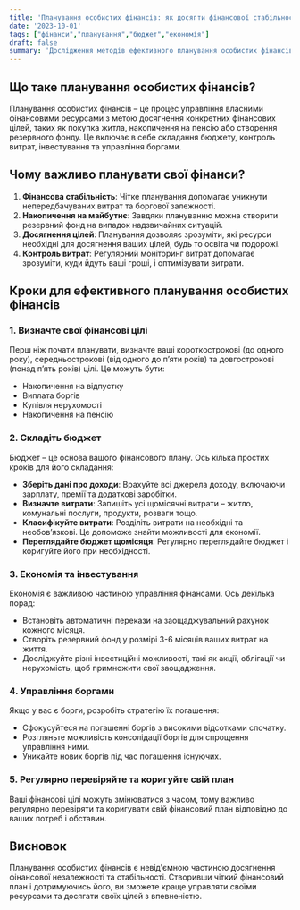 ```yaml
---
title: 'Планування особистих фінансів: як досягти фінансової стабільності'
date: '2023-10-01'
tags: ["фінанси","планування","бюджет","економія"]
draft: false
summary: 'Дослідження методів ефективного планування особистих фінансів для досягнення фінансової стабільності та незалежності.'
---
```


## Що таке планування особистих фінансів?

Планування особистих фінансів – це процес управління власними фінансовими ресурсами з метою досягнення конкретних фінансових цілей, таких як покупка житла, накопичення на пенсію або створення резервного фонду. Це включає в себе складання бюджету, контроль витрат, інвестування та управління боргами.

## Чому важливо планувати свої фінанси?

1. **Фінансова стабільність**: Чітке планування допомагає уникнути непередбачуваних витрат та боргової залежності.
2. **Накопичення на майбутнє**: Завдяки плануванню можна створити резервний фонд на випадок надзвичайних ситуацій.
3. **Досягнення цілей**: Планування дозволяє зрозуміти, які ресурси необхідні для досягнення ваших цілей, будь то освіта чи подорожі.
4. **Контроль витрат**: Регулярний моніторинг витрат допомагає зрозуміти, куди йдуть ваші гроші, і оптимізувати витрати.

## Кроки для ефективного планування особистих фінансів

### 1. Визначте свої фінансові цілі

Перш ніж почати планувати, визначте ваші короткострокові (до одного року), середньострокові (від одного до п’яти років) та довгострокові (понад п’ять років) цілі. Це можуть бути:
- Накопичення на відпустку
- Виплата боргів
- Купівля нерухомості
- Накопичення на пенсію

### 2. Складіть бюджет

Бюджет – це основа вашого фінансового плану. Ось кілька простих кроків для його складання:
- **Зберіть дані про доходи**: Врахуйте всі джерела доходу, включаючи зарплату, премії та додаткові заробітки.
- **Визначте витрати**: Запишіть усі щомісячні витрати – житло, комунальні послуги, продукти, розваги тощо.
- **Класифікуйте витрати**: Розділіть витрати на необхідні та необов’язкові. Це допоможе знайти можливості для економії.
- **Переглядайте бюджет щомісяця**: Регулярно переглядайте бюджет і коригуйте його при необхідності.

### 3. Економія та інвестування

Економія є важливою частиною управління фінансами. Ось декілька порад:
- Встановіть автоматичні перекази на заощаджувальний рахунок кожного місяця.
- Створіть резервний фонд у розмірі 3-6 місяців ваших витрат на життя.
- Досліджуйте різні інвестиційні можливості, такі як акції, облігації чи нерухомість, щоб примножити свої заощадження.

### 4. Управління боргами

Якщо у вас є борги, розробіть стратегію їх погашення:
- Сфокусуйтеся на погашенні боргів з високими відсотками спочатку.
- Розгляньте можливість консолідації боргів для спрощення управління ними.
- Уникайте нових боргів під час погашення існуючих.

### 5. Регулярно перевіряйте та коригуйте свій план

Ваші фінансові цілі можуть змінюватися з часом, тому важливо регулярно перевіряти та коригувати свій фінансовий план відповідно до ваших потреб і обставин. 

## Висновок

Планування особистих фінансів є невід'ємною частиною досягнення фінансової незалежності та стабільності. Створивши чіткий фінансовий план і дотримуючись його, ви зможете краще управляти своїми ресурсами та досягати своїх цілей з впевненістю.
    